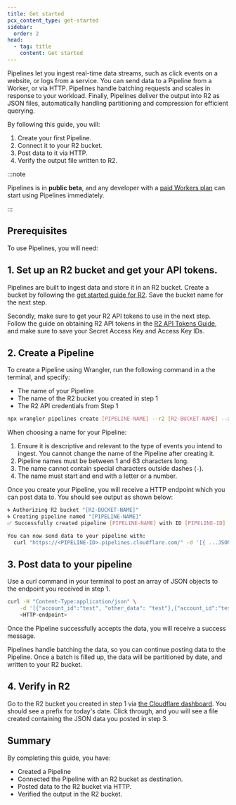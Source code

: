 ```yaml
---
title: Get started
pcx_content_type: get-started
sidebar:
  order: 2
head:
  - tag: title
    content: Get started
---
```



Pipelines let you ingest real-time data streams, such as click events on a website, or logs from a service. You can send data to a Pipeline from a Worker, or via HTTP. Pipelines handle batching requests and scales in response to your workload. Finally, Pipelines deliver the output into R2 as JSON files, automatically handling partitioning and compression for efficient querying.

By following this guide, you will:

1. Create your first Pipeline.
2. Connect it to your R2 bucket.
3. Post data to it via HTTP.
4. Verify the output file written to R2.

:::note

Pipelines is in **public beta**, and any developer with a [paid Workers plan](/workers/platform/pricing/#workers) can start using Pipelines immediately.

:::

## Prerequisites

To use Pipelines, you will need:

<Render file="prereqs" product="workers" />

## 1. Set up an R2 bucket and get your API tokens.

Pipelines are built to ingest data and store it in an R2 bucket. Create a bucket by following the [get started guide for R2](r2/get-started/). Save the bucket name for the next step.

Secondly, make sure to get your R2 API tokens to use in the next step. Follow the guide on obtaining R2 API tokens in the [R2 API Tokens Guide](r2/api/s3/tokens/), and make sure to save your Secret Access Key and Access Key IDs.

## 2. Create a Pipeline

To create a Pipeline using Wrangler, run the following command in a the terminal, and specify:

- The name of your Pipeline
- The name of the R2 bucket you created in step 1
- The R2 API credentials from Step 1

```sh
npx wrangler pipelines create [PIPELINE-NAME] --r2 [R2-BUCKET-NAME] --access-key-id [ACCESS-KEY-ID] --secret-access-key [SECRET-ACCESS-KEY]
```

When choosing a name for your Pipeline:

1. Ensure it is descriptive and relevant to the type of events you intend to ingest. You cannot change the name of the Pipeline after creating it.
2. Pipeline names must be between 1 and 63 characters long.
3. The name cannot contain special characters outside dashes (`-`).
4. The name must start and end with a letter or a number.

Once you create your Pipeline, you will receive a HTTP endpoint which you can post data to. You should see output as shown below:

```sh output
🌀 Authorizing R2 bucket "[R2-BUCKET-NAME]"
🌀 Creating pipeline named "[PIPELINE-NAME]"
✅ Successfully created pipeline [PIPELINE-NAME] with ID [PIPELINE-ID]

You can now send data to your pipeline with:
  curl "https://<PIPELINE-ID>.pipelines.cloudflare.com/" -d '[{ ...JSON_DATA... }]'
```

## 3. Post data to your pipeline

Use a curl command in your terminal to post an array of JSON objects to the endpoint you received in step 1.

```sh
curl -H "Content-Type:application/json" \
    -d '[{"account_id":"test", "other_data": "test"},{"account_id":"test","other_data": "test2"}]' \
    <HTTP-endpoint>
```

Once the Pipeline successfully accepts the data, you will receive a success message.

Pipelines handle batching the data, so you can continue posting data to the Pipeline. Once a batch is filled up, the data will be partitioned by date, and written to your R2 bucket.

## 4. Verify in R2

Go to the R2 bucket you created in step 1 via [the Cloudflare dashboard](https://dash.cloudflare.com/). You should see a prefix for today's date. Click through, and you will see a file created containing the JSON data you posted in step 3.

## Summary

By completing this guide, you have:

- Created a Pipeline
- Connected the Pipeline with an R2 bucket as destination.
- Posted data to the R2 bucket via HTTP.
- Verified the output in the R2 bucket.

